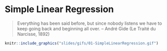 # Simple Linear Regression

> Everything has been said before, but since nobody listens we have to keep going back and beginning all over.
> -- André Gide (Le Traité du Narcisse, 1892)

```r
knitr::include_graphics("slides/gifs/01-SimpleLinearRegression.gif")
```

 

